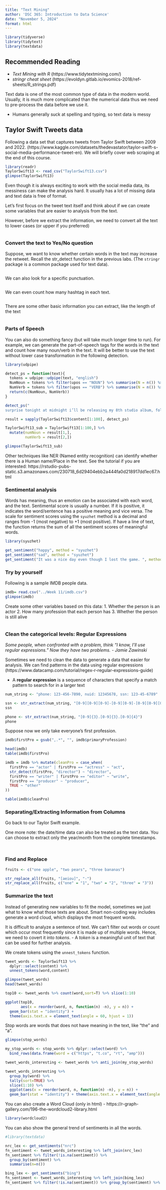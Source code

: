 ```yaml
---
title: "Text Mining"
author: 'DSC 365: Introduction to Data Science'
date: "November 5, 2024"
format: html
---
```


```r
library(tidyverse)
library(tidytext)
library(textdata)
```

## Recommended Reading

-   *Text Mining with R* (https://www.tidytextmining.com/)
-   *stringr cheat sheet* (https://evoldyn.gitlab.io/evomics-2018/ref-sheets/R_strings.pdf)

Text data is one of the most common type of data in the modern world. Usually, it is much more complicated than the numerical data thus we need to pre-process the data before we use it.

-   Humans generally suck at spelling and typing, so text data is messy

## Taylor Swift Tweets data

Following a data set that captures tweets from Taylor Swift between 2009 and 2022. (https://www.kaggle.com/datasets/thedevastator/taylor-swift-s-social-media-performance-tweet-en). We will briefly cover web scraping at the end of this course.

```r
library(readr)
TaylorSwift13 <- read_csv("TaylorSwift13.csv")
glimpse(TaylorSwift13)
```

Even though it is always exciting to work with the social media data, its messiness can make the analysis hard. It usually has a lot of missing data and text data is free of format.

Let's first focus on the tweet text itself and think about if we can create some variables that are easier to analysis from the text.

However, before we extract the information, we need to convert all the text to lower cases (or upper if you preferred)

```r

```

### Convert the text to Yes/No question

Suppose, we want to know whether certain words in the text may increase the retweet. Recall the str_detect function in the previous labs. (The `stringr` package is a common package used for text data).

```r

```

We can also look for a specific punctuation.

```r

```

We can even count how many hashtag in each text.

```r

```

There are some other basic information you can extract, like the length of the text

```r

```

### Parts of Speech

You can also do something fancy (but will take much longer time to run). For example, we can generate the part-of-speech tags for the words in the text and count how many noun/verb in the text. It will be better to use the text without lower case transformation in the following detection.

```r
library(udpipe)

detect_ps = function(text){
  tokens = udpipe::udpipe(text, "english")
  NumNoun = tokens %>% filter(upos == "NOUN") %>% summarise(N = n()) %>% pull()
  NumVerb = tokens %>% filter(upos == "VERB") %>% summarise(N = n()) %>% pull()
  return(c(NumNoun, NumVerb))
}

detect_ps("	
surprise tonight at midnight i’ll be releasing my 8th studio album, folklore; an entire brand new album of songs i’ve poured all of my whims, dreams, fears, and musings into")

result = sapply(TaylorSwift13$content[1:100], detect_ps)

TaylorSwift13_sub = TaylorSwift13[1:100,] %>% 
  mutate(numNoun = result[1,], 
         numVerb = result[2,])

glimpse(TaylorSwift13_sub)
```

Other techniques like NER (Named entity recognition) can identify whether there is a Human name/Place in the text. See the tutorial if you are interested: https://rstudio-pubs-static.s3.amazonaws.com/230718_6d29404ebb2a444fa0d218917dd1ec67.html

### Sentimental analysis

Words has meaning, thus an emotion can be associated with each word, and the text. Sentimental score is usually a number. If it is positive, it indicates the word/sentence has a positive meaning and vice versa. The scale for sentiment scores using the `syuzhet` method is a decimal and ranges from -1 (most negative) to +1 (most positive). If have a line of text, the function returns the sum of all the sentiment scores of meaningful words.

```r
library(syuzhet)

get_sentiment("happy", method = "syuzhet")
get_sentiment("sad", method = "syuzhet")
get_sentiment("It was a nice day even though I lost the game. ", method = "syuzhet")

```

### Try by yourself

Following is a sample IMDB people data.

```r
imdb= read.csv("../Week 11/imdb.csv")
glimpse(imdb)
```

Create some other variables based on this data: 1. Whether the person is an actor 2. How many profession that each person has 3. Whether the person is still alive

```r

```

### Clean the categorical levels: Regular Expressions

*Some people, when confronted with a problem, think "I know, I'll use regular expressions." Now they have two problems. - Jamie Zawinski*

Sometimes we need to clean the data to generate a data that easier for analysis. We can find patterns in the data using regular expressions (https://www.datacamp.com/tutorial/regex-r-regular-expressions-guide)

-   A **regular expression** is a sequence of characters that specify a match pattern to search for in a larger text

```r
num_string <- "phone: 123-456-7890, nuid: 12345678, ssn: 123-45-6789"

ssn <- str_extract(num_string, "[0-9][0-9][0-9]-[0-9][0-9]-[0-9][0-9][0-9][0-9]")
ssn

phone <- str_extract(num_string, "[0-9]{3}.[0-9]{3}.[0-9]{4}")
phone
```

Suppose now we only take everyone's first profession.

```r
imdb$firstPro = gsub(",.*", "", imdb$primaryProfession)

head(imdb)
table(imdb$firstPro)

imdb = imdb %>% mutate(cleanPro = case_when(
  firstPro == "actor" | firstPro == "actress" ~ "act",
  str_detect(firstPro, "director") ~ "director",
  firstPro == "writer" | firstPro == "editor" ~ "write",
  firstPro == "producer" ~ "producer",
  TRUE ~ "other"
))

table(imdb$cleanPro)
```

### Separating/Extracting Information from Columns

Go back to our Taylor Swift example.

One more note: the date/time data can also be treated as the text data. You can choose to extract only the year/month from the complete timestamps.

```r

```

```r

```

### Find and Replace

```r
fruits <- c("one apple", "two pears", "three bananas")

str_replace_all(fruits, "[aeiou]", "-")
str_replace_all(fruits, c("one" = "1", "two" = "2", "three" = "3"))
```

### Summarize the text

Instead of generating new variables to fit the model, sometimes we just what to know what those texts are about. Smart non-coding way includes generate a word cloud, which displays the most frequent words.

It is difficult to analyze a sentence of text. We can't filter out words or count which occur most frequently since it is made up of multiple words. Hence, we need to covert it into *tokens*. - A *token* is a meaningful unit of text that can be used for further analysis.

We create tokens using the `unnest_tokens` function.

```r
tweet_words <- TaylorSwift13 %>% 
  dplyr::select(content) %>% 
  unnest_tokens(word,content)

glimpse(tweet_words)
head(tweet_words)
```

```r
top10 <- tweet_words %>% count(word,sort=T) %>% slice(1:10) 

ggplot(top10, 
       aes(x = reorder(word, n, function(n) -n), y = n)) +
  geom_bar(stat = "identity") + 
  theme(axis.text.x = element_text(angle = 60, hjust = 1))
```

Stop words are words that does not have meaning in the text, like "the" and "a".

```r
glimpse(stop_words)

my_stop_words <- stop_words %>% dplyr::select(word) %>% 
  bind_rows(data.frame(word = c("https", "t.co", "rt", "amp")))

tweet_words_interesting <- tweet_words %>% anti_join(my_stop_words)

tweet_words_interesting %>% 
  group_by(word) %>% 
  tally(sort=TRUE) %>% 
  slice(1:10) %>% 
  ggplot(aes(x = reorder(word, n, function(n) -n), y = n)) + 
  geom_bar(stat = "identity") + theme(axis.text.x = element_text(angle = 60, hjust = 1))
```

You can also create a Word Cloud (only in html) - https://r-graph-gallery.com/196-the-wordcloud2-library.html

```r
library(wordcloud2)

```

You can also show the general trend of sentiments in all the words.

```r
#library(textdata)

nrc_lex <- get_sentiments("nrc")
fn_sentiment <- tweet_words_interesting %>% left_join(nrc_lex)
fn_sentiment %>% filter(!is.na(sentiment)) %>% 
  group_by(sentiment) %>% 
  summarise(n=n())

bing_lex <- get_sentiments("bing")
fn_sentiment <- tweet_words_interesting %>% left_join(bing_lex)
fn_sentiment %>% filter(!is.na(sentiment)) %>% group_by(sentiment) %>% summarise(n=n())
```

